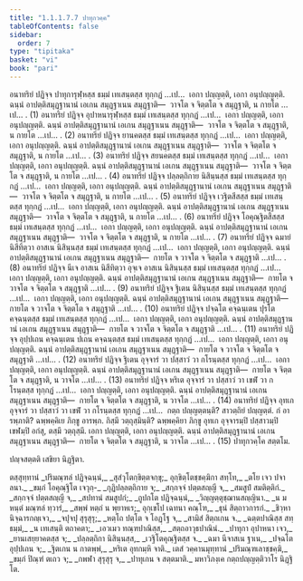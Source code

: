 ```yaml
---
title: "1.1.1.7.7 ปาทุกวคฺค"
tableOfContents: false
sidebar:
  order: 7
type: "tipitaka"
basket: "vi"
book: "pari"
---
```



<DynamicBreadcrumb />

<Division number="156" book="pari">

<Paragraph number="305" book="pari">
อนาทริยํ ปฏิจฺจ ปาทุการุฬฺหสฺส ธมฺมํ เทเสนฺตสฺส ทุกฺกฏํ …เป…  เอกา ปญฺญตฺติ, เอกา อนุปญฺญตฺติ. ฉนฺนํ อาปตฺติสมุฏฺฐานานํ เอเกน สมุฏฺฐาเนน สมุฏฺฐาติ—  วาจโต จ จิตฺตโต จ สมุฏฺฐาติ, น กายโต …เป… . (1)
</Paragraph>

<Paragraph number="306" book="pari">
อนาทริยํ ปฏิจฺจ อุปาหนารุฬฺหสฺส ธมฺมํ เทเสนฺตสฺส ทุกฺกฏํ …เป…  เอกา ปญฺญตฺติ, เอกา อนุปญฺญตฺติ. ฉนฺนํ อาปตฺติสมุฏฺฐานานํ เอเกน สมุฏฺฐาเนน สมุฏฺฐาติ—  วาจโต จ จิตฺตโต จ สมุฏฺฐาติ, น กายโต …เป… . (2)
</Paragraph>

<Paragraph number="307" book="pari">
อนาทริยํ ปฏิจฺจ ยานคตสฺส ธมฺมํ เทเสนฺตสฺส ทุกฺกฏํ …เป…  เอกา ปญฺญตฺติ, เอกา อนุปญฺญตฺติ. ฉนฺนํ อาปตฺติสมุฏฺฐานานํ เอเกน สมุฏฺฐาเนน สมุฏฺฐาติ—  วาจโต จ จิตฺตโต จ สมุฏฺฐาติ, น กายโต …เป… . (3)
</Paragraph>

<Paragraph number="308" book="pari">
อนาทริยํ ปฏิจฺจ สยนคตสฺส ธมฺมํ เทเสนฺตสฺส ทุกฺกฏํ …เป…  เอกา ปญฺญตฺติ, เอกา อนุปญฺญตฺติ. ฉนฺนํ อาปตฺติสมุฏฺฐานานํ เอเกน สมุฏฺฐาเนน สมุฏฺฐาติ—  วาจโต จ จิตฺตโต จ สมุฏฺฐาติ, น กายโต …เป… . (4)
</Paragraph>

<Paragraph number="309" book="pari">
อนาทริยํ ปฏิจฺจ ปลฺลตฺถิกาย นิสินฺนสฺส ธมฺมํ เทเสนฺตสฺส ทุกฺกฏํ …เป…  เอกา ปญฺญตฺติ, เอกา อนุปญฺญตฺติ. ฉนฺนํ อาปตฺติสมุฏฺฐานานํ เอเกน สมุฏฺฐาเนน สมุฏฺฐาติ—  วาจโต จ จิตฺตโต จ สมุฏฺฐาติ, น กายโต …เป… . (5)
</Paragraph>

<Paragraph number="310" book="pari">
อนาทริยํ ปฏิจฺจ เวฐิตสีสสฺส ธมฺมํ เทเสนฺตสฺส ทุกฺกฏํ …เป…  เอกา ปญฺญตฺติ, เอกา อนุปญฺญตฺติ. ฉนฺนํ อาปตฺติสมุฏฺฐานานํ เอเกน สมุฏฺฐาเนน สมุฏฺฐาติ—  วาจโต จ จิตฺตโต จ สมุฏฺฐาติ, น กายโต …เป… . (6)
</Paragraph>

<Paragraph number="311" book="pari">
อนาทริยํ ปฏิจฺจ โอคุณฺฐิตสีสสฺส ธมฺมํ เทเสนฺตสฺส ทุกฺกฏํ …เป…  เอกา ปญฺญตฺติ, เอกา อนุปญฺญตฺติ. ฉนฺนํ อาปตฺติสมุฏฺฐานานํ เอเกน สมุฏฺฐาเนน สมุฏฺฐาติ—  วาจโต จ จิตฺตโต จ สมุฏฺฐาติ, น กายโต …เป… . (7)
</Paragraph>

<Paragraph number="312" book="pari">
อนาทริยํ ปฏิจฺจ ฉมายํ นิสีทิตฺวา อาสเน นิสินฺนสฺส ธมฺมํ เทเสนฺตสฺส ทุกฺกฏํ …เป…  เอกา ปญฺญตฺติ, เอกา อนุปญฺญตฺติ. ฉนฺนํ อาปตฺติสมุฏฺฐานานํ เอเกน สมุฏฺฐาเนน สมุฏฺฐาติ—  กายโต จ วาจโต จ จิตฺตโต จ สมุฏฺฐาติ …เป… . (8)
</Paragraph>

<Paragraph number="313" book="pari">
อนาทริยํ ปฏิจฺจ นีเจ อาสเน นิสีทิตฺวา อุจฺเจ อาสเน นิสินฺนสฺส ธมฺมํ เทเสนฺตสฺส ทุกฺกฏํ …เป…  เอกา ปญฺญตฺติ, เอกา อนุปญฺญตฺติ. ฉนฺนํ อาปตฺติสมุฏฺฐานานํ เอเกน สมุฏฺฐาเนน สมุฏฺฐาติ—  กายโต จ วาจโต จ จิตฺตโต จ สมุฏฺฐาติ …เป… . (9)
</Paragraph>

<Paragraph number="314" book="pari">
อนาทริยํ ปฏิจฺจ ฐิเตน นิสินฺนสฺส ธมฺมํ เทเสนฺตสฺส ทุกฺกฏํ …เป…  เอกา ปญฺญตฺติ, เอกา อนุปญฺญตฺติ. ฉนฺนํ อาปตฺติสมุฏฺฐานานํ เอเกน สมุฏฺฐาเนน สมุฏฺฐาติ—  กายโต จ วาจโต จ จิตฺตโต จ สมุฏฺฐาติ …เป… . (10)
</Paragraph>

<Paragraph number="315" book="pari">
อนาทริยํ ปฏิจฺจ ปจฺฉโต คจฺฉนฺเตน ปุรโต คจฺฉนฺตสฺส ธมฺมํ เทเสนฺตสฺส ทุกฺกฏํ …เป…  เอกา ปญฺญตฺติ, เอกา อนุปญฺญตฺติ. ฉนฺนํ อาปตฺติสมุฏฺฐานานํ เอเกน สมุฏฺฐาเนน สมุฏฺฐาติ—  กายโต จ วาจโต จ จิตฺตโต จ สมุฏฺฐาติ …เป… . (11)
</Paragraph>

<Paragraph number="316" book="pari">
อนาทริยํ ปฏิจฺจ อุปฺปเถน คจฺฉนฺเตน ปเถน คจฺฉนฺตสฺส ธมฺมํ เทเสนฺตสฺส ทุกฺกฏํ …เป…  เอกา ปญฺญตฺติ, เอกา อนุปญฺญตฺติ. ฉนฺนํ อาปตฺติสมุฏฺฐานานํ เอเกน สมุฏฺฐาเนน สมุฏฺฐาติ—  กายโต จ วาจโต จ จิตฺตโต จ สมุฏฺฐาติ …เป… . (12)
</Paragraph>

<Paragraph number="317" book="pari">
อนาทริยํ ปฏิจฺจ ฐิเตน อุจฺจารํ วา ปสฺสาวํ วา กโรนฺตสฺส ทุกฺกฏํ …เป…  เอกา ปญฺญตฺติ, เอกา อนุปญฺญตฺติ. ฉนฺนํ อาปตฺติสมุฏฺฐานานํ เอเกน สมุฏฺฐาเนน สมุฏฺฐาติ—  กายโต จ จิตฺตโต จ สมุฏฺฐาติ, น วาจโต …เป… . (13)
</Paragraph>

<Paragraph number="318" book="pari">
อนาทริยํ ปฏิจฺจ หริเต อุจฺจารํ วา ปสฺสาวํ วา เขฬํ วา กโรนฺตสฺส ทุกฺกฏํ …เป…  เอกา ปญฺญตฺติ, เอกา อนุปญฺญตฺติ. ฉนฺนํ อาปตฺติสมุฏฺฐานานํ เอเกน สมุฏฺฐาเนน สมุฏฺฐาติ—  กายโต จ จิตฺตโต จ สมุฏฺฐาติ, น วาจโต …เป… . (14)
</Paragraph>

<Paragraph number="319" book="pari">
อนาทริยํ ปฏิจฺจ อุทเก อุจฺจารํ วา ปสฺสาวํ วา เขฬํ วา กโรนฺตสฺส ทุกฺกฏํ …เป…  กตฺถ ปญฺญตฺตนฺติ? สาวตฺถิยํ ปญฺญตฺตํ. กํ อารพฺภาติ? ฉพฺพคฺคิเย ภิกฺขู อารพฺภ. กิสฺมึ วตฺถุสฺมินฺติ? ฉพฺพคฺคิยา ภิกฺขู อุทเก อุจฺจารมฺปิ ปสฺสาวมฺปิ เขฬมฺปิ อกํสุ, ตสฺมึ วตฺถุสฺมึ. เอกา ปญฺญตฺติ, เอกา อนุปญฺญตฺติ. ฉนฺนํ อาปตฺติสมุฏฺฐานานํ เอเกน สมุฏฺฐาเนน สมุฏฺฐาติ—  กายโต จ จิตฺตโต จ สมุฏฺฐาติ, น วาจโต …เป… . (15)

</Paragraph>
</Division>

<Paragraph number="320" type="center" book="pari">
ปาทุกวคฺโค สตฺตโม.

  
ปญฺจสตฺตติ เสขิยา นิฏฺฐิตา.



</Paragraph>

<Paragraph number="321" type="center" book="pari">
ตสฺสุทฺทานํ


</Paragraph>

<Paragraph number="322" type="verses" book="pari">
_ปริมณฺฑลํ ปฏิจฺฉนฺนํ,_  
_สุสํวุโตกฺขิตฺตจกฺขุ;_  
อุกฺขิตฺโตชฺชคฺฆิกา สทฺโท,_  
_ตโย เจว ปจาลนา._  

</Paragraph>

<Paragraph number="323" type="verses" book="pari">
_ขมฺภํ โอคุณฺฐิโต เจวุกฺ-_  
_กุฏิปลฺลตฺถิกาย จ;_  
_สกฺกจฺจํ ปตฺตสญฺญี จ,_  
_สมสูปํ สมติตฺติกํ._  

</Paragraph>

<Paragraph number="324" type="verses" book="pari">
_สกฺกจฺจํ ปตฺตสญฺญี จ,_  
_สปทานํ สมสูปกํ;_  
_ถูปกโต ปฏิจฺฉนฺนํ,_  
_วิญฺญตฺตุชฺฌานสญฺญินา._  

</Paragraph>

<Paragraph number="325" type="verses" book="pari">
_น มหนฺตํ มณฺฑลํ ทฺวารํ,_  
_สพฺพํ หตฺถํ น พฺยาหเร;_  
อุกฺเขโป เฉทนา คณฺโฑ,_  
_ธุนํ สิตฺถาวการกํ._  

</Paragraph>

<Paragraph number="326" type="verses" book="pari">
_ชิวฺหานิจฺฉารกญฺเจว,_  
_จปุจปุ สุรุสุรุ;_  
_หตฺโถ ปตฺโต จ โอฏฺโฐ จ,_  
_สามิสํ สิตฺถเกน จ._  

</Paragraph>

<Paragraph number="327" type="verses" book="pari">
_ฉตฺตปาณิสฺส สทฺธมฺมํ,_  
_น เทเสนฺติ ตถาคตา;_  
_เอวเมว ทณฺฑปาณิสฺส,_  
_สตฺถอาวุธปาณินํ._  

</Paragraph>

<Paragraph number="328" type="verses" book="pari">
_ปาทุกา อุปาหนา เจว,_  
_ยานเสยฺยาคตสฺส จ;_  
_ปลฺลตฺถิกา นิสินฺนสฺส,_  
_เวฐิโตคุณฺฐิตสฺส จ._  

</Paragraph>

<Paragraph number="329" type="verses" book="pari">
_ฉมา นีจาสเน ฐาเน,_  
_ปจฺฉโต อุปฺปเถน จ;_  
_ฐิตเกน น กาตพฺพํ,_  
_หริเต อุทกมฺหิ จาติ._  


</Paragraph>

<Paragraph number="330" type="center" book="pari">
เตสํ วคฺคานมุทฺทานํ


</Paragraph>

<Paragraph number="331" type="verses" book="pari">
_ปริมณฺฑเลาชฺชคฺฆิ,_  
_ขมฺภํ ปิณฺฑํ ตเถว จ;_  
_กพฬา สุรุสุรุ จ,_  
_ปาทุเกน จ สตฺตมาติ._  


</Paragraph>

<Paragraph number="332" type="center" book="pari">
มหาวิภงฺเค กตฺถปญฺญตฺติวาโร นิฏฺฐิโต.
</Paragraph>